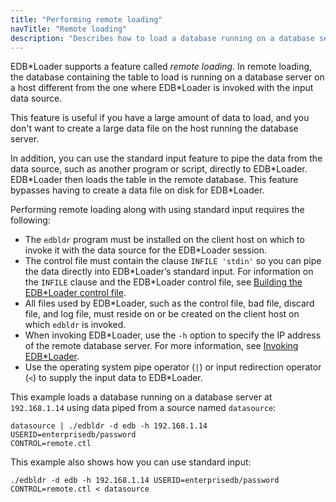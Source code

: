 ```yaml
---
title: "Performing remote loading"
navTitle: "Remote loading"
description: "Describes how to load a database running on a database server using data piped from a different source"
---
```


<div id="remote_loading" class="registered_link"></div>

EDB\*Loader supports a feature called *remote loading*. In remote loading, the database containing the table to load is running on a database server on a host different from the one where EDB\*Loader is invoked with the input data source.

This feature is useful if you have a large amount of data to load, and you don't want to create a large data file on the host running the database server.

In addition, you can use the standard input feature to pipe the data from the data source, such as another program or script, directly to EDB\*Loader. EDB\*Loader then loads the table in the remote database. This feature bypasses having to create a data file on disk for EDB\*Loader.

Performing remote loading along with using standard input requires the following:

-   The `edbldr` program must be installed on the client host on which to invoke it with the data source for the EDB\*Loader session.
-   The control file must contain the clause `INFILE 'stdin'` so you can pipe the data directly into EDB\*Loader’s standard input. For information on the `INFILE` clause and the EDB\*Loader control file, see [Building the EDB\*Loader control file](../building_the_control_file/).
-   All files used by EDB\*Loader, such as the control file, bad file, discard file, and log file, must reside on or be created on the client host on which `edbldr` is invoked.
-   When invoking EDB\*Loader, use the `-h` option to specify the IP address of the remote database server. For more information, see [Invoking EDB\*Loader](../).
-   Use the operating system pipe operator (`|`) or input redirection operator (`<`) to supply the input data to EDB\*Loader.

This example loads a database running on a database server at `192.168.1.14` using data piped from a source named `datasource`:

```shell
datasource | ./edbldr -d edb -h 192.168.1.14 USERID=enterprisedb/password
CONTROL=remote.ctl
```

This example also shows how you can use standard input:

```shell
./edbldr -d edb -h 192.168.1.14 USERID=enterprisedb/password
CONTROL=remote.ctl < datasource
```

